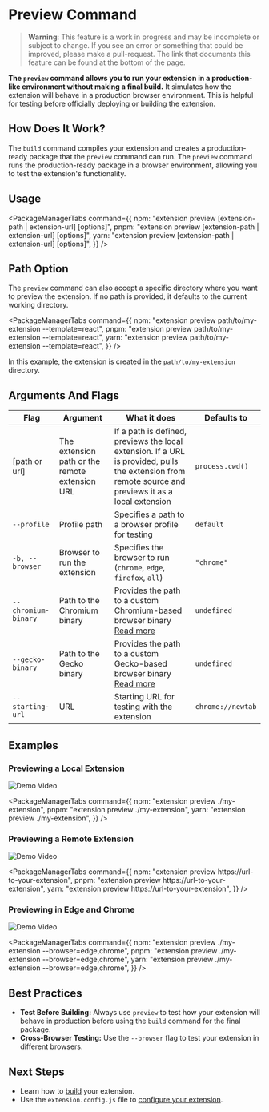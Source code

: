 
<AvatarImage icon="extension" />

# Preview Command

> **Warning**: This feature is a work in progress and may be incomplete or subject to change. If you see an error or something that could be improved, please make a pull-request. The link that documents this feature can be found at the bottom of the page.

**The `preview` command allows you to run your extension in a production-like environment without making a final build.** It simulates how the extension will behave in a production browser environment. This is helpful for testing before officially deploying or building the extension.

## How Does It Work?

The `build` command compiles your extension and creates a production-ready package that the `preview` command can run. The `preview` command runs the production-ready package in a browser environment, allowing you to test the extension's functionality.

## Usage

<PackageManagerTabs
  command={{
    npm: "extension preview [extension-path | extension-url] [options]",
    pnpm: "extension preview [extension-path | extension-url] [options]",
    yarn: "extension preview [extension-path | extension-url] [options]",
  }}
/>

## Path Option

The `preview` command can also accept a specific directory where you want to preview the extension.
If no path is provided, it defaults to the current working directory.

<PackageManagerTabs
  command={{
    npm: "extension preview path/to/my-extension --template=react",
    pnpm: "extension preview path/to/my-extension --template=react",
    yarn: "extension preview path/to/my-extension --template=react",
  }}
/>

In this example, the extension is created in the `path/to/my-extension` directory.

## Arguments And Flags

| Flag                | Argument                                       | What it does                                                                                                                                          | Defaults to       |
| ------------------- | ---------------------------------------------- | ----------------------------------------------------------------------------------------------------------------------------------------------------- | ----------------- |
| [path or url]       | The extension path or the remote extension URL | If a path is defined, previews the local extension. If a URL is provided, pulls the extension from remote source and previews it as a local extension | `process.cwd()`   |
| `--profile`         | Profile path                                   | Specifies a path to a browser profile for testing                                                                                                     | `default`         |
| `-b, --browser`     | Browser to run the extension                   | Specifies the browser to run (`chrome`, `edge`, `firefox`, `all`)                                                                                     | `"chrome"`        |
| `--chromium-binary` | Path to the Chromium binary                    | Provides the path to a custom Chromium-based browser binary [Read more](../browsers/unsupported.mdx)                                                  | `undefined`       |
| `--gecko-binary`    | Path to the Gecko binary                       | Provides the path to a custom Gecko-based browser binary [Read more](../browsers/unsupported.mdx)                                                     | `undefined`       |
| `--starting-url`    | URL                                            | Starting URL for testing with the extension                                                                                                           | `chrome://newtab` |

## Examples

### Previewing a Local Extension

![Demo Video](https://placehold.co/600x400)

<PackageManagerTabs
  command={{
    npm: "extension preview ./my-extension",
    pnpm: "extension preview ./my-extension",
    yarn: "extension preview ./my-extension",
  }}
/>

### Previewing a Remote Extension

![Demo Video](https://placehold.co/600x400)

<PackageManagerTabs
  command={{
    npm: "extension preview https://url-to-your-extension",
    pnpm: "extension preview https://url-to-your-extension",
    yarn: "extension preview https://url-to-your-extension",
  }}
/>

### Previewing in Edge and Chrome

![Demo Video](https://placehold.co/600x400)

<PackageManagerTabs
  command={{
    npm: "extension preview ./my-extension --browser=edge,chrome",
    pnpm: "extension preview ./my-extension --browser=edge,chrome",
    yarn: "extension preview ./my-extension --browser=edge,chrome",
  }}
/>

## Best Practices

- **Test Before Building:** Always use `preview` to test how your extension will behave in production before using the `build` command for the final package.
- **Cross-Browser Testing:** Use the `--browser` flag to test your extension in different browsers.

## Next Steps

- Learn how to [build](/docs/commands/build) your extension.
- Use the `extension.config.js` file to [configure your extension](/docs/features/config).
